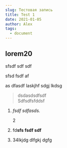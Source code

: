 ```yaml
---
slug: Тестовая запись
title: Test 1
date: 2021-01-05
author: Alex
tags:
  - document
---
```

## lorem20

sfsdf sdf sdf

sfsd fsdf af

as dfasdf laskjhf sdgj lkdsg

> dsdasdsdfsdf\
> Sdfsdfsfddsf

1. *fsdf sdfasds.*

   2
2. fd**sfs fsdf sdf**
3. 34lkjdg dlfgkj dgfg